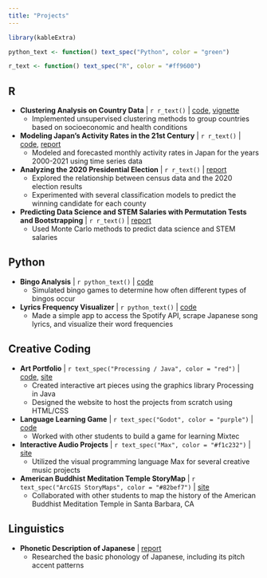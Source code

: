 ```yaml
---
title: "Projects"
---
```


```r
library(kableExtra)

python_text <- function() text_spec("Python", color = "green")

r_text <- function() text_spec("R", color = "#ff9600")
```

## R

-   **Clustering Analysis on Country Data** \| `r r_text()` \| [code](https://github.com/pstat197/vignette-clustering-methods), [vignette](../docs/clustering-vignette.html)
    -   Implemented unsupervised clustering methods to group countries based on socioeconomic and health conditions
-   **Modeling Japan's Activity Rates in the 21st Century** \| `r r_text()` \| [code](https://github.com/hillfields/PSTAT-174-Time-Series), [report](../docs/modeling-activity-rates.pdf)
    -   Modeled and forecasted monthly activity rates in Japan for the years 2000-2021 using time series data
-   **Analyzing the 2020 Presidential Election** \| `r r_text()` \| [report](../docs/election-analysis.html)
    -   Explored the relationship between census data and the 2020 election results
    -   Experimented with several classification models to predict the winning candidate for each county
-   **Predicting Data Science and STEM Salaries with Permutation Tests and Bootstrapping** \| `r r_text()` \| [report](../docs/mc-simulation-salaries.pdf)
    -   Used Monte Carlo methods to predict data science and STEM salaries

## Python

-   **Bingo Analysis** \| `r python_text()` \| [code](https://github.com/hillfields/bingo-analysis/blob/main/bingo.ipynb)
    -   Simulated bingo games to determine how often different types of bingos occur
-   **Lyrics Frequency Visualizer** \| `r python_text()` \| [code](https://github.com/hillfields/lyrics-frequency-visualizer)
    -   Made a simple app to access the Spotify API, scrape Japanese song lyrics, and visualize their word frequencies

## Creative Coding

-   **Art Portfolio** \| `r text_spec("Processing / Java", color = "red")` \| [code](https://github.com/hillfields/ART-22), [site](https://class.arts.ucsb.edu/art22/Sites/s_22/LiuJustin/)
    -   Created interactive art pieces using the graphics library Processing in Java
    -   Designed the website to host the projects from scratch using HTML/CSS
-   **Language Learning Game** \| `r text_spec("Godot", color = "purple")` \| [code](https://github.com/aventayolboada/LING194_Class_project_M21)
    -   Worked with other students to build a game for learning Mixtec
-   **Interactive Audio Projects** \| `r text_spec("Max", color = "#f1c232")` \| [site](mus-109ca.html)
    -   Utilized the visual programming language Max for several creative music projects
-   **American Buddhist Meditation Temple StoryMap** \| `r text_spec("ArcGIS StoryMaps", color = "#82bef7")` \| [site](https://storymaps.arcgis.com/stories/48e3c1a6290e4bb1a3fadd5bc979e7f9)
    -   Collaborated with other students to map the history of the American Buddhist Meditation Temple in Santa Barbara, CA

## Linguistics

-   **Phonetic Description of Japanese** \| [report](../docs/japanese-phonology.pdf)
    -   Researched the basic phonology of Japanese, including its pitch accent patterns

